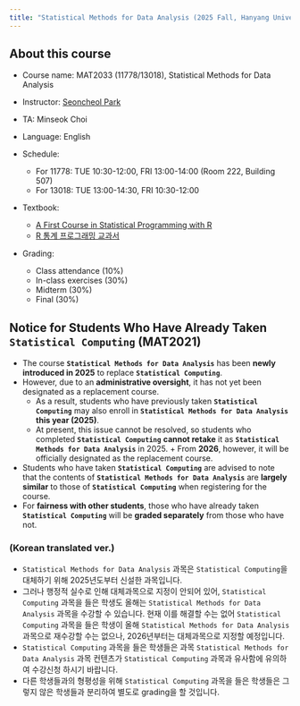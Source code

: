 ```yaml
---
title: "Statistical Methods for Data Analysis (2025 Fall, Hanyang University)"
---
```


## About this course

-   Course name: MAT2033 (11778/13018), Statistical Methods for Data Analysis

-   Instructor: [Seoncheol Park](https://seoncheolpark.github.io)

-   TA: Minseok Choi

-   Language: English

-   Schedule: 
    -   For 11778: TUE 10:30-12:00, FRI 13:00-14:00 (Room 222, Building 507)
    -   For 13018: TUE 13:00-14:30, FRI 10:30-12:00

-   Textbook:

    -   [A First Course in Statistical Programming with R](https://product.kyobobook.co.kr/detail/S000003105779)
    -   [R 통계 프로그래밍 교과서](https://product.kyobobook.co.kr/detail/S000001892788)

-   Grading:

    -   Class attendance (10%)
    -   In-class exercises (30%)
    -   Midterm (30%)
    -   Final (30%)

## Notice for Students Who Have Already Taken `Statistical Computing` (MAT2021)

- The course **`Statistical Methods for Data Analysis`** has been **newly introduced in 2025** to replace **`Statistical Computing`**.  
- However, due to an **administrative oversight**, it has not yet been designated as a replacement course.  
  + As a result, students who have previously taken **`Statistical Computing`** may also enroll in **`Statistical Methods for Data Analysis`** **this year (2025)**.  
  + At present, this issue cannot be resolved, so students who completed **`Statistical Computing`** **cannot retake** it as **`Statistical Methods for Data Analysis`** in 2025.   + From **2026**, however, it will be officially designated as the replacement course.  
- Students who have taken **`Statistical Computing`** are advised to note that the contents of **`Statistical Methods for Data Analysis`** are **largely similar** to those of **`Statistical Computing`** when registering for the course.  
- For **fairness with other students**, those who have already taken **`Statistical Computing`** will be **graded separately** from those who have not.  


### (Korean translated ver.)

- `Statistical Methods for Data Analysis` 과목은 `Statistical Computing`을 대체하기 위해 2025년도부터 신설한 과목입니다.
- 그러나 행정적 실수로 인해 대체과목으로 지정이 안되어 있어, `Statistical Computing` 과목을 들은 학생도 올해는 `Statistical Methods for Data Analysis` 과목을 수강할 수 있습니다. 현재 이를 해결할 수는 없어 `Statistical Computing` 과목을 들은 학생이 올해 `Statistical Methods for Data Analysis` 과목으로 재수강할 수는 없으나, 2026년부터는 대체과목으로 지정할 예정입니다.
- `Statistical Computing` 과목을 들은 학생들은 과목 `Statistical Methods for Data Analysis` 과목 컨텐츠가 `Statistical Computing` 과목과 유사함에 유의하여 수강신청 하시기 바랍니다.
- 다른 학생들과의 형평성을 위해 `Statistical Computing` 과목을 들은 학생들은 그렇지 않은 학생들과 분리하여 별도로 grading을 할 것입니다.